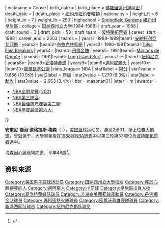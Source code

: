 {{多個問題|
{{blpsources|time=2014-12-30T17:02:08+00:00}}
{{expand|time=2014-12-30T17:02:08+00:00}}
}}
{{noteTA
|G1=NBA
}}
{{Infobox NBA Player
| name         = 安東尼·梅森<br/>{{lang|en|Anthony Mason}}
| number       = 42,34,14,17
| position     = [[大前鋒|大前鋒]]{{#tag:ref|
http://www.basketball-reference.com/players/m/masonan01.html|name=nbastat}}
| nickname     = Goose
| birth_date   = {{Birth date|1966|12|14}}
| birth_place  = {{USA}}[[佛羅里達州|佛羅里達州]][[邁阿密_(美國佛羅里達州)|邁阿密]]
| death_date   = {{Death date and age|2015|2|28|1966|12|14}}
| death_place  = {{USA}}[[紐約州|紐約州]][[紐約|紐約]][[曼哈頓|曼哈頓]]
| nationality  = {{USA}}
| height_ft    = 6 
| height_in    = 7
| weight_lb    = 250
| highschool   = [http://en.wikipedia.org/wiki/Springfield_Gardens_High_School Springfield Gardens] [[紐約州|紐約州]][[皇后區|皇后區]]
| college      = [[田纳西州立大学|田纳西州立大学]](1984–1988)
| draft_year   = 1988
| draft_round  = 3
| draft_pick   = 53
| draft_team   = [[波特蘭拓荒者|波特蘭拓荒者]]
| career_start = 1988
| career_end   = 2003
| teams        = 
| years1=1988–1989|team1=[[安納托利亞艾菲斯隊|安納托利亞艾菲斯]]
| years2={{nbay|1989|full=y}} |team2=[[布魯克林籃網|布魯克林籃網]]
| years3= 1990–1991|team3=[[Tulsa_Fast_Breakers|Tulsa Fast Breakers]]
| years4={{nbay|1990|full=y}} |team4=[[丹佛金塊|丹佛金塊]]
| years5= 1991|team5=[[Marinos_de_Oriente|Marinos de Oriente]]
| years6= 1991|team6=[[Long_Island_Surf|Long Island Surf]]
| years7={{nbay|1991|start}}–{{nbay|1995|end}} |team7=[[紐約尼克|紐約尼克]]
| years8={{nbay|1996|start}}–{{nbay|1999|end}} |team8=[[夏洛特黃蜂|夏洛特黃蜂]]
| years9={{nbay|2000|full=y}} |team9=[[邁阿密熱火|邁阿密熱火]]
| years10={{nbay|2001|start}}–{{nbay|2002|end}} |team10=[[密爾瓦基公鹿|密爾瓦基公鹿]]
|stats_league= NBA
| stat1label = [[得分_(籃球)|得分]]
| stat1value = 9,656 (10.9分)
| stat2label = [[籃板|籃板]]
| stat2value = 7,279 (8.3個)
| stat3label = [[助攻|助攻]]
| stat3value = 2,963 (3.4次)
| bbr = masonan01
| letter = m
| awards =
* [[NBA全明星賽|NBA全明星賽]]: [[2000-01_NBA賽季|2001]] 
* [[NBA最佳陣容|NBA第三陣容]]: {{nbay|1997|end}}
* [[NBA最佳防守陣容|NBA最佳防守陣容第二隊]]: {{nbay|1997|end}} 
* [[NBA最佳第六人|NBA年度最佳第六人]]: {{nbay|1995|end}}
}}

'''安東尼·喬治·道格拉斯·梅森'''（{{lang-en|'''Anthony George Douglas Mason'''}}，{{bd|1966年|12月14日|2015年|2月28日|catIdx=Mason, Anthony}}），[[美国|美国]][[篮球|篮球]]运动员，身高2米01，场上位置[[大前锋|大前锋]]，曾就读于{{link-en|田納西州立大學|Tennessee State Tigers basketball}}，大學畢業後在[[1988年NBA选秀|1988年NBA选秀]]中以第三轮第53顺位为[[波特蘭拓荒者|波特蘭拓荒者]]选中。

梅森因心臟衰竭病逝，享年48歲<ref>{{cite web|url=http://nypost.com/2015/02/11/ex-knicks-great-anthony-mason-critical-after-heart-attack/|title=Anthony Mason suffers ‘massive heart attack’ - New York Post|work=New York Post|accessdate=February 12, 2015|archive-date=2021-01-11|archive-url=https://web.archive.org/web/20210111052142/https://nypost.com/2015/02/11/ex-knicks-great-anthony-mason-critical-after-heart-attack/|dead-url=no}}</ref>。

==資料來源==
{{reflist}}

{{1988 NBA Draft}}
{{NBA最佳第六人}}

{{Authority control}}
{{DEFAULTSORT:Mason, Anthony}}
[[Category:美国男子篮球运动员|Category:美国男子篮球运动员]]
[[Category:田納西州立大學校友|Category:田納西州立大學校友]]
[[Category:死於心肌梗死的人|Category:死於心肌梗死的人]]
[[Category:邁阿密人|Category:邁阿密人]]
[[Category:小前鋒|Category:小前鋒]]
[[Category:皇后區出身人物|Category:皇后區出身人物]]
[[Category:夏洛特黄蜂队球员|Category:夏洛特黄蜂队球员]]
[[Category:非洲裔美國籃球運動員|Category:非洲裔美國籃球運動員]]
[[Category:丹佛掘金队球员|Category:丹佛掘金队球员]]
[[Category:邁阿密熱火隊球員|Category:邁阿密熱火隊球員]]
[[Category:密爾沃基雄鹿隊球員|Category:密爾沃基雄鹿隊球員]]
[[Category:新泽西网队球员|Category:新泽西网队球员]]
[[Category:纽约尼克斯队球员|Category:纽约尼克斯队球员]]